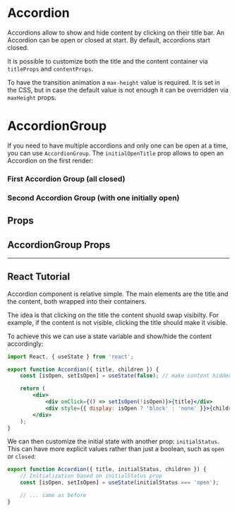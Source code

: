 


<Meta title="Components/Accordion" component={Accordion} />

# Accordion

Accordions allow to show and hide content by clicking on their title bar.
An Accordion can be open or closed at start.
By default, accordions start closed.

It is possible to customize both the title and the content container via `titleProps` and `contentProps`.

To have the transition animation a `max-height` value is required.
It is set in the CSS, but in case the default value is not enough it can be overridden via `maxHeight` props.

<Canvas>
    <Story name="Default">
        <Accordion title="Accordion title">
            <div style={{ padding: 20 }}>
                <Lorem />
            </div>
        </Accordion>
    </Story>
</Canvas>

# AccordionGroup

If you need to have multiple accordions and only one can be open at a time, you can use `AccordionGroup`.
The `initialOpenTitle` prop allows to open an Accordion on the first render:

<Canvas>
    <Story name="Accordion Group">
        <div>
            <h3>First Accordion Group (all closed)</h3>
            <AccordionGroup>
                <Accordion title="Accordion 1">
                    <Lorem />
                </Accordion>
                <Accordion title="Accordion 2">
                    <Lorem />
                </Accordion>
                <Accordion title="Accordion 3">
                    <Lorem />
                </Accordion>
            </AccordionGroup>
            <h3>Second Accordion Group (with one initially open)</h3>
            <AccordionGroup initialOpenTitle="Accordion 4">
                <Accordion title="Accordion 1">
                    <Lorem />
                </Accordion>
                <Accordion title="Accordion 4">
                    <Lorem />
                </Accordion>
            </AccordionGroup>
        </div>
    </Story>
</Canvas>

## Props

<ArgsTable of={Accordion} />

## AccordionGroup Props

<ArgsTable of={AccordionGroup} />

---

## React Tutorial

Accordion component is relative simple.
The main elements are the title and the content, both wrapped into their containers.

The idea is that clicking on the title the content shuold swap visibilty.
For example, if the content is not visible, clicking the title should make it visible.

To achieve this we can use a state variable and show/hide the content accordingly:

```jsx
import React, { useState } from 'react';

export function Accordion({ title, children }) {
    const [isOpen, setIsOpen] = useState(false); // make content hidden by default

    return (
        <div>
            <div onClick={() => setIsOpen(!isOpen)}>{title}</div>
            <div style={{ display: isOpen ? 'block' : 'none' }}>{children}</div>
        </div>
    );
}
```

We can then customize the initial state with another prop: `initialStatus`.
This can have more explicit values rather than just a boolean, such as `open` or `closed`:

```jsx
export function Accordion({ title, initialStatus, children }) {
    // Initialization based on initialStatus prop
    const [isOpen, setIsOpen] = useState(initialStatus === 'open');

    // ... same as before
}
```

